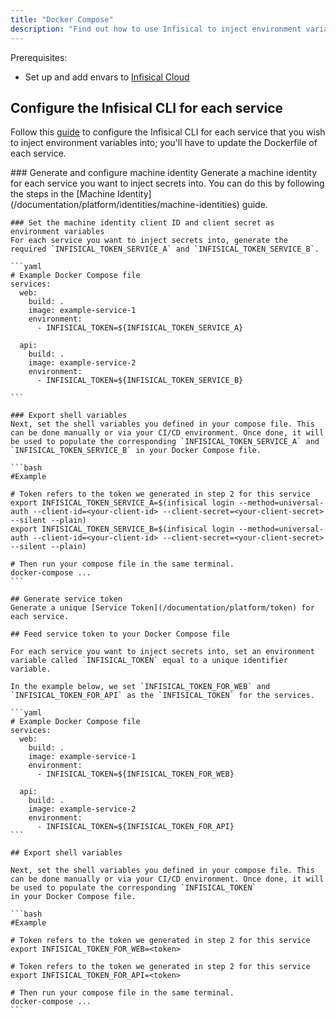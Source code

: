 ```yaml
---
title: "Docker Compose"
description: "Find out how to use Infisical to inject environment variables into services defined in your Docker Compose file."
---
```


Prerequisites:

- Set up and add envars to [Infisical Cloud](https://app.infisical.com)

## Configure the Infisical CLI for each service

Follow this [guide](./docker) to configure the Infisical CLI for each service that you wish to inject environment variables into; you'll have to update the Dockerfile of each service.

<Tabs>
  <Tab title="Machine Identity (Recommended)">
    ### Generate and configure machine identity
    Generate a machine identity for each service you want to inject secrets into. You can do this by following the steps in the [Machine Identity](/documentation/platform/identities/machine-identities) guide.

    ### Set the machine identity client ID and client secret as environment variables
    For each service you want to inject secrets into, generate the required `INFISICAL_TOKEN_SERVICE_A` and `INFISICAL_TOKEN_SERVICE_B`.

    ```yaml
    # Example Docker Compose file
    services:
      web:
        build: .
        image: example-service-1
        environment:
          - INFISICAL_TOKEN=${INFISICAL_TOKEN_SERVICE_A}

      api:
        build: .
        image: example-service-2
        environment:
          - INFISICAL_TOKEN=${INFISICAL_TOKEN_SERVICE_B}

    ```

    ### Export shell variables
    Next, set the shell variables you defined in your compose file. This can be done manually or via your CI/CD environment. Once done, it will be used to populate the corresponding `INFISICAL_TOKEN_SERVICE_A` and `INFISICAL_TOKEN_SERVICE_B` in your Docker Compose file.

    ```bash
    #Example

    # Token refers to the token we generated in step 2 for this service
    export INFISICAL_TOKEN_SERVICE_A=$(infisical login --method=universal-auth --client-id=<your-client-id> --client-secret=<your-client-secret> --silent --plain)
    export INFISICAL_TOKEN_SERVICE_B=$(infisical login --method=universal-auth --client-id=<your-client-id> --client-secret=<your-client-secret> --silent --plain)

    # Then run your compose file in the same terminal.
    docker-compose ...
    ```

  </Tab>
  <Tab title="Service Token">

    ## Generate service token
    Generate a unique [Service Token](/documentation/platform/token) for each service.

    ## Feed service token to your Docker Compose file

    For each service you want to inject secrets into, set an environment variable called `INFISICAL_TOKEN` equal to a unique identifier variable.

    In the example below, we set `INFISICAL_TOKEN_FOR_WEB` and `INFISICAL_TOKEN_FOR_API` as the `INFISICAL_TOKEN` for the services.

    ```yaml
    # Example Docker Compose file
    services:
      web:
        build: .
        image: example-service-1
        environment:
          - INFISICAL_TOKEN=${INFISICAL_TOKEN_FOR_WEB}

      api:
        build: .
        image: example-service-2
        environment:
          - INFISICAL_TOKEN=${INFISICAL_TOKEN_FOR_API}
    ```

    ## Export shell variables

    Next, set the shell variables you defined in your compose file. This can be done manually or via your CI/CD environment. Once done, it will be used to populate the corresponding `INFISICAL_TOKEN`
    in your Docker Compose file.

    ```bash
    #Example

    # Token refers to the token we generated in step 2 for this service
    export INFISICAL_TOKEN_FOR_WEB=<token>

    # Token refers to the token we generated in step 2 for this service
    export INFISICAL_TOKEN_FOR_API=<token>

    # Then run your compose file in the same terminal.
    docker-compose ...
    ```

  </Tab>
</Tabs>

